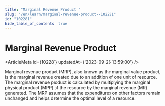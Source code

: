 ```yaml
---
title: "Marginal Revenue Product "
slug: "/en/learn/marginal-revenue-product--102281"
id: "102281"
hide_table_of_contents: true
---
```



# Marginal Revenue Product 

<ArticleMeta id={102281} updatedAt={'2023-09-26 13:59:00'} />
<div className='border-solid border-b border-t-0 my-4 border-[var(--ifm-color-gray-300)]' />

Marginal revenue product (MRP), also known as the marginal value product, is the marginal revenue created due to an addition of one unit of resource. The marginal revenue product is calculated by multiplying the marginal physical product (MPP) of the resource by the marginal revenue (MR) generated. The MRP assumes that the expenditures on other factors remain unchanged and helps determine the optimal level of a resource.
